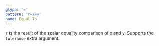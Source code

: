 ```yaml
---
glyph: '='
pattern: 'r←x=y'
name: Equal To
---
```


`r` is the result of the scalar equality comparison of `x` and `y`. Supports the `tolerance` extra argument.
